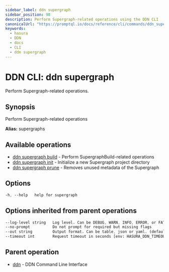 ```yaml
---
sidebar_label: ddn supergraph
sidebar_position: 98
description: Perform Supergraph-related operations using the DDN CLI
canonicalUrl: "https://promptql.io/docs/reference/cli/commands/ddn_supergraph"
keywords:
  - hasura
  - DDN
  - docs
  - CLI
  - ddn supergraph
---
```


# DDN CLI: ddn supergraph

Perform Supergraph-related operations.

## Synopsis

Perform Supergraph-related operations

**Alias:** supergraphs

## Available operations

- [ddn supergraph build](/reference/cli/commands/ddn_supergraph_build) - Perform SupergraphBuild-related operations
- [ddn supergraph init](/reference/cli/commands/ddn_supergraph_init) - Initialize a new Supergraph project directory
- [ddn supergraph prune](/reference/cli/commands/ddn_supergraph_prune) - Removes unused metadata of the Supergraph

## Options

```sass
-h, --help   help for supergraph
```

## Options inherited from parent operations

```sass
--log-level string   Log level. Can be DEBUG, WARN, INFO, ERROR, or FATAL. (default "INFO")
--no-prompt          Do not prompt for required but missing flags
--out string         Output format. Can be table, json or yaml. (default "table")
--timeout int        Request timeout in seconds [env: HASURA_DDN_TIMEOUT] (default 100)
```

## Parent operation

- [ddn](/reference/cli/commands/ddn) - DDN Command Line Interface
